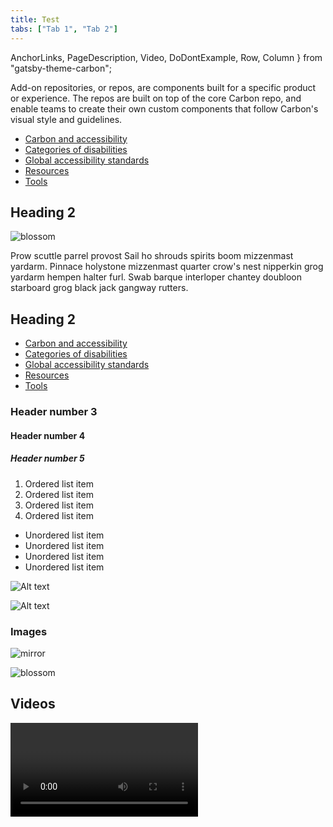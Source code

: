 ```yaml
---
title: Test
tabs: ["Tab 1", "Tab 2"]
---
```


  AnchorLinks,
  PageDescription,
  Video,
  DoDontExample,
  Row,
  Column
} from "gatsby-theme-carbon";

<PageDescription>
  Add-on repositories, or repos, are components built for a specific product or
  experience. The repos are built on top of the core Carbon repo, and enable
  teams to create their own custom components that follow Carbon's visual style
  and guidelines.
</PageDescription>

<AnchorLinks>

- [Carbon and accessibility](#carbon-and-accessibility)
- [Categories of disabilities](#categories-of-disabilities)
- [Global accessibility standards](#global-accessibility-standards)
- [Resources](#resources)
- [Tools](#tools)

</AnchorLinks>

## Heading 2

<ImageComponent caption="Caption" fixed="default">

![blossom](../../images/blossom.jpg)

</ImageComponent>

Prow scuttle parrel provost Sail ho shrouds spirits boom mizzenmast yardarm. Pinnace holystone mizzenmast quarter crow's nest nipperkin grog yardarm hempen halter furl. Swab barque interloper chantey doubloon starboard grog black jack gangway rutters.

## Heading 2

<AnchorLinks small>

- [Carbon and accessibility](#carbon-and-accessibility)
- [Categories of disabilities](#categories-of-disabilities)
- [Global accessibility standards](#global-accessibility-standards)
- [Resources](#resources)
- [Tools](#tools)

</AnchorLinks>

### Header number 3

#### Header number 4

##### Header number 5

1. Ordered list item
1. Ordered list item
1. Ordered list item
1. Ordered list item

- Unordered list item
- Unordered list item
- Unordered list item
- Unordered list item

<Row>
<Column colMd={4} colLg={4}>
<DoDontExample correct label="label text">

![Alt text](images/Light_theme_01.png)

</DoDontExample>
</Column>
<Column colMd={4} colLg={4} >
<DoDontExample label="label text">

![Alt text](images/Light_theme_02.png)

</DoDontExample>
</Column>
</Row>

<Row>
  <Column colMd={4} colLg={4}>
    <DoDontExample
      square
      dark
      label="Don’t use complex future tenses when simple ones will suffice."
      text="The API will be returning a promise."
    />
  </Column>
  <Column colMd={4} colLg={4}>
    <DoDontExample
      square
      dark
      correct
      label="Don’t use complex future tenses when simple ones will suffice."
      text="The API will be returning a promise."
    />
  </Column>
</Row>

### Images

![mirror](./mirror.jpg)

![blossom](../../images/blossom.jpg)

## Videos

<Video title="Eyes" vimeoId="310583077" />

## Checklist

Please answer yes or no to the following list of questions:

- Is your team using Carbon components?
- Does your team have the need to add custom components in addition to Carbon's core components?
- Will these components only be needed by your team?
- Do you need these custom components to match Carbon's visual style?

## Contributing to add-ons

Add-ons are generally easier to contribute to because they are not fully managed by the Carbon team. Below are the items that you need to pass in order for your contribution to be accepted. You can read our full contribution process for [design](/contributing/designers) and [development](/contributing/developers) to learn more.

| Category      | Metric                                              | Core library | Add-ons |
| ------------- | --------------------------------------------------- | ------------ | ------- |
| Accessibility | WCAG AA                                             | ✅           | ✅      |
|               | Keyboard tabbing                                    | ✅           | ✅      |
|               | Carbon custom focus states                          | ✅           |         |
| Visual + UX   | Carbon themed                                       | ✅           |         |
|               | Universal pattern <br />(fits for 2-3 use cases)    | ✅           |         |
|               | Interaction states (hover, active, focus, disabled) | ✅           | ✅      |
